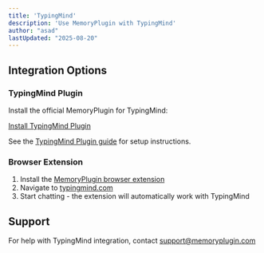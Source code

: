```yaml
---
title: 'TypingMind'
description: 'Use MemoryPlugin with TypingMind'
author: "asad"
lastUpdated: "2025-08-20"
---
```



<ArticleInfo author="asad" lastUpdated="2025-08-20" />

## Integration Options

### TypingMind Plugin

Install the official MemoryPlugin for TypingMind:

[Install TypingMind Plugin](https://cloud.typingmind.com/plugins/p-01JFW700XGDXQ2WPJPW2JXN8MX)

See the [TypingMind Plugin guide](/integrations/typingmind-plugin) for setup instructions.

### Browser Extension

1. Install the [MemoryPlugin browser extension](/integrations/browser-extension)
2. Navigate to [typingmind.com](https://typingmind.com)
3. Start chatting - the extension will automatically work with TypingMind

## Support

For help with TypingMind integration, contact [support@memoryplugin.com](mailto:support@memoryplugin.com)
